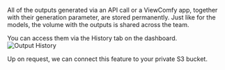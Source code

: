 All of the outputs generated via an API call or a ViewComfy app, together with their generation parameter, are stored permanently. Just like for the models, the volume with the outputs is shared across the team.

You can access them via the History tab on the dashboard.
![Output History](/public/output_history.webp)

Up on request, we can connect this feature to your private S3 bucket. 
